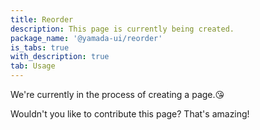 ```yaml
---
title: Reorder
description: This page is currently being created.
package_name: '@yamada-ui/reorder'
is_tabs: true
with_description: true
tab: Usage
---
```


We're currently in the process of creating a page.😘

Wouldn't you like to contribute this page? That's amazing!
